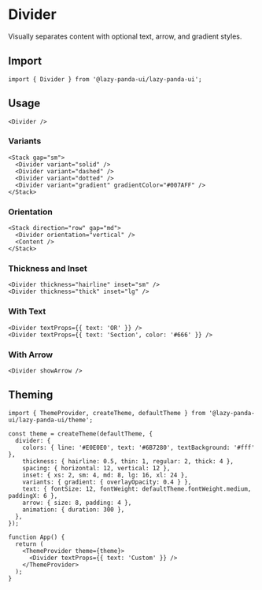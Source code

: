 # Divider

Visually separates content with optional text, arrow, and gradient styles.

## Import

```tsx
import { Divider } from '@lazy-panda-ui/lazy-panda-ui';
```

## Usage

```tsx
<Divider />
```

### Variants

```tsx
<Stack gap="sm">
  <Divider variant="solid" />
  <Divider variant="dashed" />
  <Divider variant="dotted" />
  <Divider variant="gradient" gradientColor="#007AFF" />
</Stack>
```

### Orientation

```tsx
<Stack direction="row" gap="md">
  <Divider orientation="vertical" />
  <Content />
</Stack>
```

### Thickness and Inset

```tsx
<Divider thickness="hairline" inset="sm" />
<Divider thickness="thick" inset="lg" />
```

### With Text

```tsx
<Divider textProps={{ text: 'OR' }} />
<Divider textProps={{ text: 'Section', color: '#666' }} />
```

### With Arrow

```tsx
<Divider showArrow />
```

## Theming

```tsx
import { ThemeProvider, createTheme, defaultTheme } from '@lazy-panda-ui/lazy-panda-ui/theme';

const theme = createTheme(defaultTheme, {
  divider: {
    colors: { line: '#E0E0E0', text: '#6B7280', textBackground: '#fff' },
    thickness: { hairline: 0.5, thin: 1, regular: 2, thick: 4 },
    spacing: { horizontal: 12, vertical: 12 },
    inset: { xs: 2, sm: 4, md: 8, lg: 16, xl: 24 },
    variants: { gradient: { overlayOpacity: 0.4 } },
    text: { fontSize: 12, fontWeight: defaultTheme.fontWeight.medium, paddingX: 6 },
    arrow: { size: 8, padding: 4 },
    animation: { duration: 300 },
  },
});

function App() {
  return (
    <ThemeProvider theme={theme}>
      <Divider textProps={{ text: 'Custom' }} />
    </ThemeProvider>
  );
}
```
